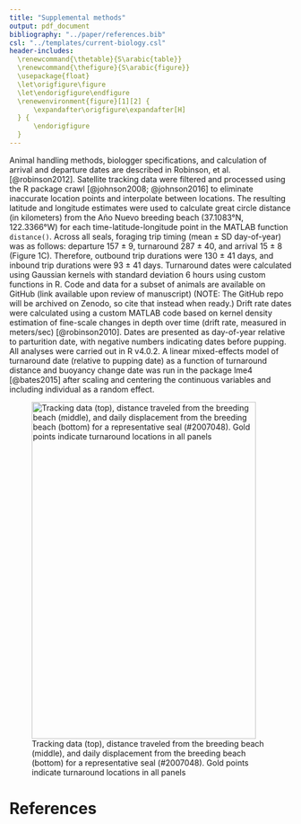 ```yaml
---
title: "Supplemental methods"
output: pdf_document
bibliography: "../paper/references.bib"
csl: "../templates/current-biology.csl" 
header-includes: 
  \renewcommand{\thetable}{S\arabic{table}}
  \renewcommand{\thefigure}{S\arabic{figure}}
  \usepackage{float}
  \let\origfigure\figure
  \let\endorigfigure\endfigure
  \renewenvironment{figure}[1][2] {
      \expandafter\origfigure\expandafter[H]
  } {
      \endorigfigure
  }
---
```


Animal handling methods, biologger specifications, and calculation of arrival and departure dates are described in Robinson, et al. [@robinson2012]. Satellite tracking data were filtered and processed using the R package crawl [@johnson2008; @johnson2016] to eliminate inaccurate location points and interpolate between locations. The resulting latitude and longitude estimates were used to calculate great circle distance (in kilometers) from the Año Nuevo breeding beach (37.1083°N, 122.3366°W) for each time-latitude-longitude point in the MATLAB function `distance()`. Across all seals, foraging trip timing (mean ± SD day-of-year) was as follows: departure 157 ± 9, turnaround 287 ± 40, and arrival 15 ± 8 (Figure 1C). Therefore, outbound trip durations were 130 ± 41 days, and inbound trip durations were 93 ± 41 days. Turnaround dates were calculated using Gaussian kernels with standard deviation 6 hours using custom functions in R. Code and data for a subset of animals are available on GitHub (link available upon review of manuscript) (NOTE: The GitHub repo will be archived on Zenodo, so cite that instead when ready.) Drift rate dates were calculated using a custom MATLAB code based on kernel density estimation of fine-scale changes in depth over time (drift rate, measured in meters/sec) [@robinson2010]. Dates are presented as day-of-year relative to parturition date, with negative numbers indicating dates before pupping. All analyses were carried out in R v4.0.2. A linear mixed-effects model of turnaround date (relative to pupping date) as a function of turnaround distance and buoyancy change date was run in the package lme4 [@bates2015] after scaling and centering the continuous variables and including individual as a random effect.

![Tracking data (top), distance traveled from the breeding beach (middle), and daily displacement from the breeding beach (bottom) for a representative seal (\#2007048). Gold points indicate turnaround locations in all panels](../figures/Turnaround_Supplement_2004021.png){width="400" height="600"}

# References
